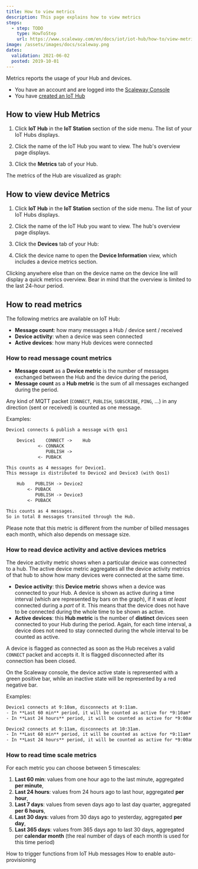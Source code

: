 ```yaml
---
title: How to view metrics
description: This page explains how to view metrics
steps:
  - step: TODO
    type: HowToStep
    url: https://www.scaleway.com/en/docs/iot/iot-hub/how-to/view-metrics/
image: /assets/images/docs/scaleway.png
dates:
  validation: 2021-06-02
  posted: 2019-10-01
---
```


Metrics reports the usage of your Hub and devices.

<Message type="requirement">

- You have an account and are logged into the [Scaleway Console](https://console.scaleway.com)
- You have [created an IoT Hub](/iot/iot-hub/how-to/create-hub)

</Message>


## How to view Hub Metrics

1. Click **IoT Hub** in the **IoT Station** section of the side menu. The list of your IoT Hubs displays.

2. Click the name of the IoT Hub you want to view. The hub's overview page displays.

3. Click the **Metrics** tab of your Hub.
<Lightbox src="assets/scaleway-iothub_metrics_menu.png" alt="" />

The metrics of the Hub are visualized as graph:

<Lightbox src="assets/scaleway-iothub_metrics_hub.png" alt="" />


## How to view device Metrics

1. Click **IoT Hub** in the **IoT Station** section of the side menu. The list of your IoT Hubs displays.

2. Click the name of the IoT Hub you want to view. The hub's overview page displays.

3. Click the **Devices** tab of your Hub:
<Lightbox src="assets/scaleway-iothub_metrics_menu_device.png" alt="" />

4. Click the device name to open the **Device Information** view, which includes a device metrics section.
<Lightbox src="assets/scaleway-iothub_metrics_device.png" alt="" />

<Message type="tip">

Clicking anywhere else than on the device name on the device line will display a quick metrics overview. Bear in mind that the overview is limited to the last 24-hour period.

</Message>

## How to read metrics

The following metrics are available on IoT Hub:

- **Message count**: how many messages a Hub / device sent / received
- **Device activity**: when a device was seen connected
- **Active devices**: how many Hub devices were connected

### How to read message count metrics

* **Message count** as a **Device metric** is the number of messages exchanged between the Hub and the device during the period,
* **Message count** as a **Hub metric** is the sum of all messages exchanged during the period.

Any kind of MQTT packet (`CONNECT`, `PUBLISH`, `SUBSCRIBE`, `PING`, ...) in any direction (sent or received) is counted as one message.

Examples:
```txt no-copy
Device1 connects & publish a message with qos1

	Device1    CONNECT ->    Hub
	        <- CONNACK
	           PUBLISH ->
	        <- PUBACK

This counts as 4 messages for Device1.
This message is distributed to Device2 and Device3 (with Qos1)

	Hub    PUBLISH -> Device2
	    <- PUBACK
	       PUBLISH -> Device3
	    <- PUBACK

This counts as 4 messages.
So in total 8 messages transited through the Hub.
```

Please note that this metric is different from the number of billed messages each month, which also depends on message size.


### How to read device activity and active devices metrics


The device activity metric shows when a particular device was connected to a hub. The active device metric aggregates all the device activity metrics of that hub to show how many devices were connected at the same time.

* **Device activity**: this **Device metric** shows when a device was connected to your Hub. A device is shown as active during a time interval (which are represented by bars on the graph), if it was *at least* connected during a *part* of it. This means that the device does not have to be connected during the whole time to be shown as active.
* **Active devices**: this **Hub metric** is the number of **distinct** devices seen connected to your Hub during the period. Again, for each time interval, a device does not need to stay connected during the whole interval to be counted as active.

A device is flagged as connected as soon as the Hub receives a valid `CONNECT` packet and
accepts it. It is flagged disconnected after its connection has been closed.

On the Scaleway console, the device active state is represented with a green positive bar, while an inactive state will be represented by a red negative bar.

Examples:
```txt no-copy
Device1 connects at 9:10am, disconnects at 9:11am.
- In **Last 60 min** period, it will be counted as active for *9:10am* and *9:11am* bars.
- In **Last 24 hours** period, it will be counted as active for *9:00am* bar.

Device2 connects at 9:11am, disconnects at 10:31am.
- In **Last 60 min** period, it will be counted as active for *9:11am* to *10:31am* bars.
- In **Last 24 hours** period, it will be counted as active for *9:00am* and *10:00am* bars.
```

### How to read time scale metrics

For each metric you can choose between 5 timescales:

1. **Last 60 min**: values from one hour ago to the last minute, aggregated **per minute**,
2. **Last 24 hours**: values from 24 hours ago to last hour, aggregated **per hour**,
3. **Last 7 days**: values from seven days ago to last day quarter, aggregated **per 6 hours**,
4. **Last 30 days**: values from 30 days ago to yesterday, aggregated **per day**,
5. **Last 365 days**: values from 365 days ago to last 30 days, aggregated per **calendar month** (the real number of days of each month is used for this time period)

<Navigation title="See Also">
  <PreviousButton to="/iot/iot-hub/how-to/trigger-functions-from-messages/">How to trigger functions from IoT Hub messages</PreviousButton>
  <NextButton to="/iot/iot-hub/how-to/enable-auto-provisioning/">How to enable auto-provisioning</NextButton>
</Navigation>
